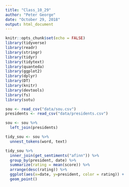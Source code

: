 ```yaml
---
title: "Class_10_29"
author: "Peter George"
date: "October 29, 2018"
output: html_document
---
```


```r
knitr::opts_chunk$set(echo = FALSE)
library(tidyverse)
library(readr)
library(stringr)
library(tidyr)
library(tidytext)
library(quanteda)
library(ggplot2)
library(dplyr)
library(DT)
library(knitr)
library(devtools)
library(fs)
library(sotu)
```

```r
sou <- read_csv("data/sou.csv")
presidents <- read_csv("data/presidents.csv")

sou <- sou %>%
  left_join(presidents)
```

```r
tidy_sou <- sou %>%
  unnest_tokens(word, text)
```

```r
tidy_sou %>%
  inner_join(get_sentiments("afinn")) %>%
  group_by(president, date) %>%
  summarize(rating = mean(score)) %>%
  arrange(desc(rating)) %>%
  ggplot(aes(x=date, y=president, color = rating)) +
  geom_point()
```

